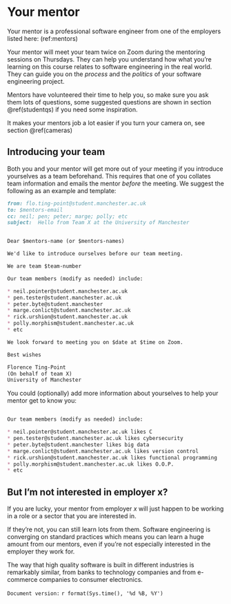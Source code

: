 # Your mentor {#ourmentor}

Your mentor is a professional software engineer from one of the employers listed here: (ref:mentors)

Your mentor will meet your team twice on Zoom during the mentoring sessions on Thursdays. They can help you understand how what you're learning on this course relates to software engineering in the real world. They can guide you on the *process* and the *politics* of your software engineering project.

Mentors have volunteered their time to help you, so make sure you ask them lots of questions, some suggested questions are shown in section \@ref(studentqs) if you need some inspiration.

It makes your mentors job a lot easier if you turn your camera on, see section \@ref(cameras)

## Introducing your team {#hellomentor}

Both you and your mentor will get more out of your meeting if you introduce yourselves as a team beforehand. This requires that one of you collates team information and emails the mentor *before* the meeting. We suggest the following as an example and template:


```md
from: flo.ting-point@student.manchester.ac.uk
to: $mentors-email
cc: neil; pen; peter; marge; polly; etc
subject:  Hello from Team X at the University of Manchester


Dear $mentors-name (or $mentors-names)

We'd like to introduce ourselves before our team meeting.

We are team $team-number

Our team members (modify as needed) include:

* neil.pointer@student.manchester.ac.uk
* pen.tester@student.manchester.ac.uk
* peter.byte@student.manchester
* marge.conlict@student.manchester.ac.uk
* rick.urshion@student.manchester.ac.uk
* polly.morphism@student.manchester.ac.uk
* etc

We look forward to meeting you on $date at $time on Zoom.

Best wishes

Florence Ting-Point
(On behalf of team X)
University of Manchester
```

You could (optionally) add more information about yourselves to help your mentor get to know you:

```md

Our team members (modify as needed) include:

* neil.pointer@student.manchester.ac.uk likes C
* pen.tester@student.manchester.ac.uk likes cybersecurity
* peter.byte@student.manchester likes big data
* marge.conlict@student.manchester.ac.uk likes version control
* rick.urshion@student.manchester.ac.uk likes functional programming
* polly.morphism@student.manchester.ac.uk likes O.O.P.
* etc
```


## But I'm not interested in employer x? {#dontcare}

If you are lucky, your mentor from employer $x$ will just happen to be working in a role or a sector that you are interested in.

If they're not, you can still learn lots from them. Software engineering is converging on standard practices which means you can learn a huge amount from our mentors, even if you're not especially interested in the employer they work for.

The way that high quality software is built in different industries is remarkably similar, from banks to technology companies and from e-commerce companies to consumer electronics.

`Document version:` `r format(Sys.time(), '%d %B, %Y')`
